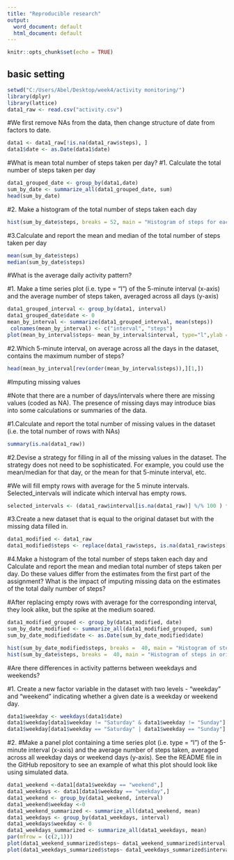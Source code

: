 ---
title: "Reproducible research"
output:
  word_document: default
  html_document: default
---

```{r setup, include=FALSE}
knitr::opts_chunk$set(echo = TRUE)
```

## basic setting


```{r, echo=FALSE}
setwd("C:/Users/Abel/Desktop/week4/activity monitoring/")
library(dplyr)
library(lattice)
data1_raw <- read.csv("activity.csv")

```



#We first remove NAs from the data, then change structure of date from factors to date.

```{r}
data1 <- data1_raw[!is.na(data1_raw$steps), ]
data1$date <- as.Date(data1$date)
```

#What is mean total number of steps taken per day?
#1. Calculate the total number of steps taken per day


```{r}
data1_grouped_date <- group_by(data1,date)
sum_by_date <- summarize_all(data1_grouped_date, sum)
head(sum_by_date)
```

#2. Make a histogram of the total number of steps taken each day
```{r}
hist(sum_by_date$steps, breaks = 52, main = "Histogram of steps for each day")
```

#3.Calculate and report the mean and median of the total number of steps taken per day
```{r}
mean(sum_by_date$steps)
median(sum_by_date$steps)
```

#What is the average daily activity pattern?

#1. Make a time series plot (i.e. type = "l") of the 5-minute interval (x-axis) and the average number of steps taken, averaged across all days (y-axis)
```{r}
data1_grouped_interval <- group_by(data1, interval)
data1_grouped_date$date <- 0
mean_by_interval <- summarize(data1_grouped_interval, mean(steps))
 colnames(mean_by_interval) <- c("interval", "steps")
plot(mean_by_interval$steps~ mean_by_interval$interval, type="l",ylab = "Steps", xlab= "Interval", main="Average Steps for Intervals" )
```

#2.Which 5-minute interval, on average across all the days in the dataset, contains the maximum number of steps?
```{r}
head(mean_by_interval[rev(order(mean_by_interval$steps)),][1,])
```
#Imputing missing values

#Note that there are a number of days/intervals where there are missing values (coded as NA). The presence of missing days may introduce bias into some calculations or summaries of the data.

#1.Calculate and report the total number of missing values in the dataset (i.e. the total number of rows with NAs)
```{r, echo=FALSE}
summary(is.na(data1_raw))
```

#2.Devise a strategy for filling in all of the missing values in the dataset. The strategy does not need to be sophisticated. For example, you could use the mean/median for that day, or the mean for that 5-minute interval, etc.

#We will fill empty rows with average for the 5 minute intervals. Selected_intervals will indicate which interval has empty rows.
```{r}
selected_intervals <- (data1_raw$interval[is.na(data1_raw)] %/% 100 ) * 12  + (data1_raw$interval[is.na(data1_raw)] %% 100 ) / 5 + 1
```
#3.Create a new dataset that is equal to the original dataset but with the missing data filled in.

```{r}
data1_modified <- data1_raw
data1_modified$steps <- replace(data1_raw$steps, is.na(data1_raw$steps), mean_by_interval$steps[selected_intervals])
```
#4.Make a histogram of the total number of steps taken each day and Calculate and report the mean and median total number of steps taken per day. Do these values differ from the estimates from the first part of the assignment? What is the impact of imputing missing data on the estimates of the total daily number of steps?

#After replacing empty rows with average for the corresponding interval, they look alike, but the spike at the medium soared.
```{r}

data1_modified_grouped <- group_by(data1_modified, date)
sum_by_date_modified <- summarize_all(data1_modified_grouped, sum)
sum_by_date_modified$date <- as.Date(sum_by_date_modified$date)

hist(sum_by_date_modified$steps, breaks =  40, main = "Histogram of steps in modified data")
hist(sum_by_date$steps, breaks =  40, main = "Histogram of steps in original data")


```
#Are there differences in activity patterns between weekdays and weekends?

#1. Create a new factor variable in the dataset with two levels - "weekday" and "weekend" indicating whether a given date is a weekday or weekend day.
```{r}
data1$weekday <- weekdays(data1$date)
data1$weekday[data1$weekday != "Saturday" & data1$weekday != "Sunday"] <- "weekday"
data1$weekday[data1$weekday == "Saturday" | data1$weekday == "Sunday"] <- "weekend"
```

#2. #Make a panel plot containing a time series plot (i.e. type = "l") of the 5-minute interval (x-axis) and the average number of steps taken, averaged across all weekday days or weekend days (y-axis). See the README file in the GitHub repository to see an example of what this plot should look like using simulated data.

```{r, echo=FALSE}
data1_weekend <-data1[data1$weekday == "weekend",]
data1_weekdays <- data1[data1$weekday == "weekday",]
data1_weekend <- group_by(data1_weekend, interval)
data1_weekend$weekday <-0 
data1_weekend_summarized <- summarize_all(data1_weekend, mean)
data1_weekdays <- group_by(data1_weekdays, interval)
data1_weekdays$weekday <- 0
data1_weekdays_summarized <- summarize_all(data1_weekdays, mean)
par(mfrow = (c(2,1)))
plot(data1_weekend_summarized$steps~ data1_weekend_summarized$interval, type="l" , main = "Average Weekend steps", , xlab = "interval", ylab = "steps")
plot(data1_weekdays_summarized$steps~ data1_weekdays_summarized$interval, type="l" , main = "Average weekday step", xlab = "interval", ylab = "steps")
```


